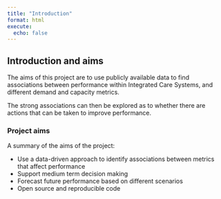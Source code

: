 ```yaml
---
title: "Introduction"
format: html
execute: 
  echo: false
---
```


## Introduction and aims

The aims of this project are to use publicly available data to find associations between performance within Integrated Care Systems, and different demand and capacity metrics.

The strong associations can then be explored as to whether there are actions that can be taken to improve performance.

### Project aims

A summary of the aims of the project:

-   Use a data-driven approach to identify associations between metrics that affect performance
-   Support medium term decision making
-   Forecast future performance based on different scenarios
-   Open source and reproducible code